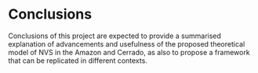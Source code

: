# Conclusions

Conclusions of this project are expected to provide a summarised explanation of advancements and usefulness of the proposed theoretical model of NVS in the Amazon and Cerrado, as also to propose a framework that can be replicated in different contexts.
